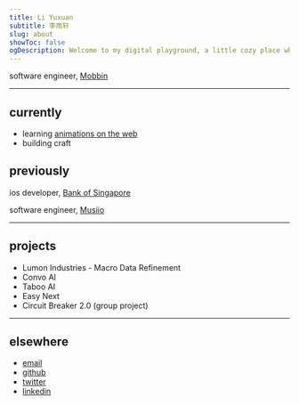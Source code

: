 ```yaml
---
title: Li Yuxuan
subtitle: 李雨轩
slug: about
showToc: false
ogDescription: Welcome to my digital playground, a little cozy place where ideas flow freely.
---
```


software engineer, [Mobbin](https://mobbin.com)

---

## currently

- learning [animations on the web](https://animations.dev/)
- building <CustomLink href='/craft' target='_self'>craft</CustomLink>

## previously

ios developer, [Bank of Singapore](https://www.bankofsingapore.com)

software engineer, [Musiio](https://www.musiio.com)

---

## projects

<ul className='flex flex-col gap-2 text-sm [&_*]:font-normal'>
  <li>
    <CustomLink href='https://lumon-industries.work/'>
      Lumon Industries - Macro Data Refinement
    </CustomLink>
  </li>
  <li>
    <CustomLink href='https://convo-ai.cc'>Convo AI</CustomLink>
  </li>
  <li>
    <CustomLink href='https://taboo-ai.com'>Taboo AI</CustomLink>
  </li>
  <li>
    <CustomLink href='https://www.npmjs.com/package/easy-next'>
      Easy Next
    </CustomLink>
  </li>
  <li>
    <CustomLink href='https://youtu.be/1vXQv4OH5wU?si=YimreHIqqAIu4lC9'>
      Circuit Breaker 2.0 (group project)
    </CustomLink>
  </li>
</ul>

---

## elsewhere

- [email](mailto:me@liyuxuan.dev)
- [github](https://www.github.com/xmliszt)
- [twitter](https://www.twitter.com/xmliszt)
- [linkedin](https://www.linkedin.com/in/li-yuxuan/)
